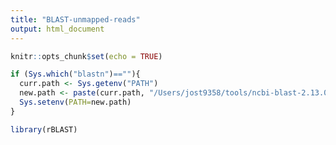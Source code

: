 ```yaml
---
title: "BLAST-unmapped-reads"
output: html_document
---
```


```r
knitr::opts_chunk$set(echo = TRUE)

if (Sys.which("blastn")==""){
  curr.path <- Sys.getenv("PATH")
  new.path <- paste(curr.path, "/Users/jost9358/tools/ncbi-blast-2.13.0+/bin", sep=":")
  Sys.setenv(PATH=new.path)
}

library(rBLAST)

```

# 
